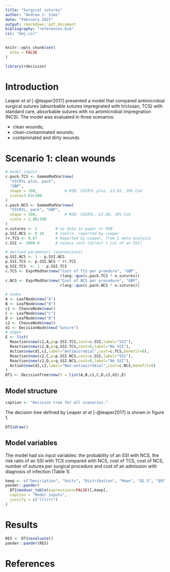 ```yaml
---
title: "Surgical sutures"
author: "Andrew J. Sims"
date: "February 2021"
output: rmarkdown::pdf_document
bibliography: "references.bib"
csl: "bmj.csl"
---
```

```r
knitr::opts_chunk$set(
  echo = FALSE
)
```

```r
library(rdecision)
```

# Introduction
Leaper *et al* [-@leaper2017] presented a model that compared antimicrobial
surgical sutures (absorbable sutures impregnated with triclosan, TCS) with
standard care, absorbable sutures with no antimicrobial impregnation (NCS). 
The model was evaluated in three scenarios:

* clean wounds;
* clean-contaminated wounds;
* contaminated and dirty wounds

# Scenario 1: clean wounds
```r
# model inputs
c.pack.TCS <- GammaModVar$new(
  "VICRYL plus, pack",
  "GBP", 
  shape = 100,            # MIB: VICRYL plus, £3.63, 10% CoV 
  scale=3.63/100
)
c.pack.NCS <- GammaModVar$new(
  "VICRYL, pack", "GBP",
  shape = 100,            # MIB: VICRYL, £2.88, 10% CoV
  scale = 2.88/100
)
n.sutures <- 2        # no data in paper or MIB
p.SSI.NCS <- 0.10     # Coello, reported by Leaper
rr.TCS <- 0.67        # Reported by Leaper, from 1 meta analysis
c.SSI <- 3000.0       # excess cost (direct + LoS of an SSI)

# derived parameters (expressions)
q.SSI.NCS <- 1 - p.SSI.NCS
p.SSI.TCS <- p.SSI.NCS * rr.TCS
q.SSI.TCS  <- 1 - p.SSI.TCS
c.TCS <- ExprModVar$new("Cost of TCS per proedure", "GBP", 
                        rlang::quo(c.pack.TCS * n.sutures))
c.NCS <- ExprModVar$new("Cost of NCS per procedure", "GBP", 
                        rlang::quo(c.pack.NCS * n.sutures))
```

```r
# nodes
A <- LeafNode$new("A")
B <- LeafNode$new("B")
c1 <- ChanceNode$new()
C <- LeafNode$new("C")
D <- LeafNode$new("D")
c2 <- ChanceNode$new()
d1 <- DecisionNode$new("Suture")
# edges
E <- list(
  Reaction$new(c1,A,p=p.SSI.TCS,cost=c.SSI,label="SSI"),
  Reaction$new(c1,B,p=q.SSI.TCS,cost=0,label="No SSI"),
  Action$new(d1,c1,label="Antimicrobial",cost=c.TCS,benefit=0),
  Reaction$new(c2,C,p=p.SSI.NCS,cost=c.SSI,label="SSI"),
  Reaction$new(c2,D,p=q.SSI.NCS,cost=0,label="No SSI"),
  Action$new(d1,c2,label="Non-antimicrobial",cost=c.NCS,benefit=0)
)
DT1 <- DecisionTree$new(V = list(A,B,c1,C,D,c2,d1),E)
```

## Model structure
```r
caption <- "Decision tree for all scenarios."
```
The decision tree defined by Leaper *et al* [-@leaper2017] is shown in figure 1. 
```r
DT1$draw()
```

## Model variables
The model had six input variables: the probability of an SSI with NCS,
the risk ratio of an SSI with TCS compared with NCS, cost of TCS, cost of NCS,
number of sutures per surgical procedure and cost of an admission with
diagnosis of infection (Table 1).

```r
keep <- c("Description", "Units", "Distribution", "Mean", "Q2.5", "Q97.5")
pander::pander(
  DT1$modvar_table(expressions=FALSE)[,keep],
  caption = "Model inputs",
  justify = c("lllrrr")
)
```



# Results

```r
RES <- DT1$evaluate()
pander::pander(RES)
```



# References

